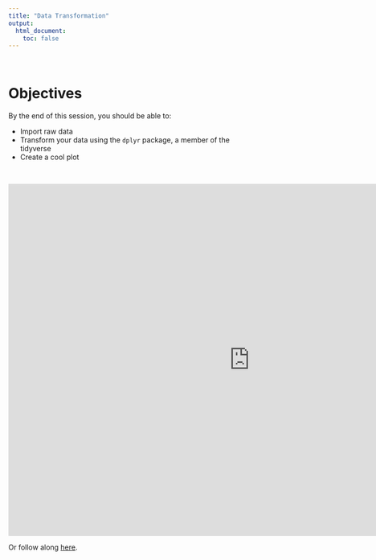 ```yaml
---
title: "Data Transformation"
output:
  html_document:
    toc: false
---
```


<br>

# Objectives

By the end of this session, you should be able to:

* Import raw data
* Transform your data using the `dplyr` package, a member of the tidyverse
* Create a cool plot 

<br>

<iframe width="960" height="700" src="http://www.globalhealthresearch.co/workshops/ieat/decks/w04_deck.html" style="border: none;"></iframe>

Or follow along [here](decks/w04_deck.html). 